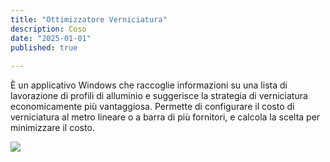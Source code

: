 ```yaml
---
title: "Ottimizzatore Verniciatura"
description: Coso
date: "2025-01-01"
published: true
  
---
```


È un applicativo Windows che raccoglie informazioni su una lista di lavorazione di profili di alluminio e suggerisce la strategia di verniciatura economicamente più vantaggiosa.
Permette di configurare il costo di verniciatura al metro lineare o a barra di più fornitori, e calcola la scelta per minimizzare il costo.

[![](https://cliquesrl.github.io/clique.website/images/verniciatura-nyx0.png)]()
